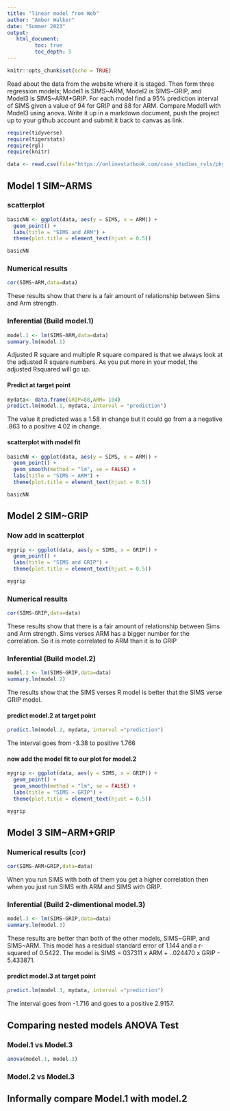 ```yaml
---
title: "linear model from Web"
author: "Amber Walker"
date: "Summer 2023"
output:
   html_document:
         toc: true
         toc_depth: 5
---
```


```r
knitr::opts_chunk$set(echo = TRUE)
```

Read about the data from the website where it is staged. Then form three regression models; Model1 is SIMS\~ARM, Model2 is SIMS\~GRIP, and Model3 is SIMS\~ARM+GRIP. For each model find a 95% prediction interval of SIMS given a value of 94 for GRIP and 88 for ARM. Compare Model1 with Model3 using anova. Write it up in a markdown document, push the project up to your github account and submit it back to canvas as link.

```r
require(tidyverse)
require(tigerstats)
require(rgl)
require(knitr)

```

```r
data <- read.csv(file="https://onlinestatbook.com/case_studies_rvls/physical_strength/data.txt",sep="",header=TRUE)  

```

## Model 1 SIM\~ARMS






### scatterplot

```r
basicNN <- ggplot(data, aes(y = SIMS, x = ARM)) +
  geom_point() +
  labs(title = "SIMS and ARM") +
  theme(plot.title = element_text(hjust = 0.5))

basicNN
```

### Numerical results

```r
cor(SIMS~ARM,data=data)
```

These results show that there is a fair amount of relationship between Sims and Arm strength.

### Inferential (Build model.1)

```r
model.1 <- lm(SIMS~ARM,data=data)
summary.lm(model.1)
```
Adjusted R square and multiple R square compared is that we always look at the adjusted R square numbers. As you put more in your  model, the adjusted Rsquared will go up.

#### Predict at target point


```r
mydata<- data.frame(GRIP=88,ARM= 104)
predict.lm(model.1, mydata, interval = "prediction")
```
The value it predicted was a 1.58 in change but it could go from a a negative .863 to a positive 4.02 in change.
 

#### scatterplot with model fit

```r
basicNN <- ggplot(data, aes(y = SIMS, x = ARM)) +
  geom_point() +
  geom_smooth(method = "lm", se = FALSE) +
  labs(title = "SIMS ~ ARM") +
  theme(plot.title = element_text(hjust = 0.5))

basicNN

```


## Model 2 SIM\~GRIP


### Now add in scatterplot

```r
mygrip <- ggplot(data, aes(y = SIMS, x = GRIP)) +
  geom_point() +
  labs(title = "SIMS and GRIP") +
  theme(plot.title = element_text(hjust = 0.5))

mygrip
```

### Numerical results

```r
cor(SIMS~GRIP,data=data)
```

These results show that there is a fair amount of relationship between Sims and Arm strength.
Sims verses ARM has a bigger number for the correlation. So it is mote correlated to ARM than it is to GRIP 

### Inferential (Build model.2)

```r
model.2 <- lm(SIMS~GRIP,data=data)
summary.lm(model.2)
```

The results show that the SIMS verses R model is better that the SIMS verse GRIP model.

#### predict model.2 at target point

```r
predict.lm(model.2, mydata, interval ="prediction")
```
The interval goes from -3.38 to positive 1.766

#### now add the model fit to our plot for model.2


```r
mygrip <- ggplot(data, aes(y = SIMS, x = GRIP)) +
  geom_point() +
  geom_smooth(method = "lm", se = FALSE) +
  labs(title = "SIMS ~ GRIP") +
  theme(plot.title = element_text(hjust = 0.5))

mygrip

```


## Model 3 SIM\~ARM+GRIP

### Numerical results (cor)

```r
cor(SIMS~ARM+GRIP,data=data)
```
When you run SIMS with both of them you get a higher correlation then when you just run SIMS with ARM and SIMS with GRIP.


### Inferential (Build 2-dimentional model.3)

```r
model.3 <- lm(SIMS~GRIP,data=data)
summary.lm(model.3)
```

These results are better than both of the other models, SIMS~GRIP, and SIMS~ARM. This model has a residual standard error of 1.144 and a r-squared of 0.5422. 
The model is SIMS = 037311 x ARM + ..024470 x GRIP - 5.433871.

#### predict model.3 at target point

```r
predict.lm(model.3, mydata, interval ="prediction")
```
The interval goes from -1.716 and goes to a positive 2.9157.


## Comparing nested models ANOVA Test

### Model.1 vs Model.3

```r
anova(model.1, model.3)
```





### Model.2 vs Model.3

## Informally compare Model.1 with model.2
